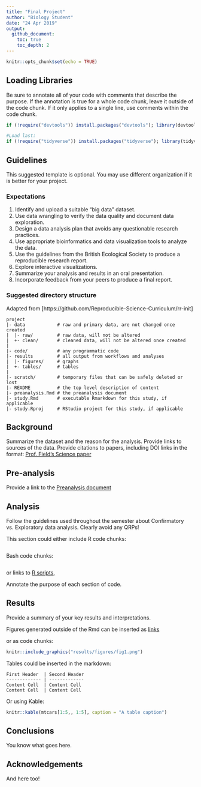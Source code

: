 ```yaml
---
title: "Final Project"
author: "Biology Student"
date: "24 Apr 2019"
output:
  github_document:
    toc: true
    toc_depth: 2
---
```


```r
knitr::opts_chunk$set(echo = TRUE)
```

## Loading Libraries

Be sure to annotate all of your code with comments that describe the purpose.
If the annotation is true for a whole code chunk, leave it outside of the code chunk. 
If it only applies to a single line, use comments within the code chunk.

```r
if (!require("devtools")) install.packages("devtools"); library(devtools) # Only needed if you will be loading packages from github

#Load last:
if (!require("tidyverse")) install.packages("tidyverse"); library(tidyverse) # Loads ggplot2, dplyr, tidyr and others
```

## Guidelines

This suggested template is optional. You may use different organization if it is better for your project.

### Expectations

1. Identify and upload a suitable "big data" dataset.
2. Use data wrangling to verify the data quality and document data exploration.
3. Design a data analysis plan that avoids any questionable research practices.
4. Use appropriate bioinformatics and data visualization tools to analyze the data.
5. Use the guidelines from the British Ecological Society to produce a reproducible research report.
6. Explore interactive visualizations.
7. Summarize your analysis and results in an oral presentation.
8. Incorporate feedback from your peers to produce a final report.

### Suggested directory structure

Adapted from [https://github.com/Reproducible-Science-Curriculum/rr-init]

```
project
|- data            # raw and primary data, are not changed once created 
|  |- raw/         # raw data, will not be altered
|  +- clean/       # cleaned data, will not be altered once created
|
|- code/           # any programmatic code
|- results         # all output from workflows and analyses
|  |- figures/     # graphs
|  +- tables/      # tables
|
|- scratch/        # temporary files that can be safely deleted or lost
|- README          # the top level description of content
|- preanalysis.Rmd # the preanalysis document
|- study.Rmd       # executable Rmarkdown for this study, if applicable
|- study.Rproj     # RStudio project for this study, if applicable
```

## Background

Summarize the dataset and the reason for the analysis. 
Provide links to sources of the data. 
Provide citations to papers, including DOI links in the format: [Prof. Field's Science paper](https://www.doi.org/10.1126/science.aar2038)

## Pre-analysis

Provide a link to the [Preanalysis document](./preanalysis.Rmd)

## Analysis

Follow the guidelines used throughout the semester about Confirmatory vs. Exploratory data analysis. 
Clearly avoid any QRPs!

This section could either include R code chunks:

```r

```

Bash code chunks:

```bash

```

or links to [R scripts](script.R),

Annotate the purpose of each section of code.

## Results

Provide a summary of your key results and interpretations. 

Figures generated outside of the Rmd can be inserted as [links](./results/figures/fig1.png) 

or as code chunks:
```r
knitr::include_graphics("results/figures/fig1.png")
```

Tables could be inserted in the markdown:

```
First Header  | Second Header
------------- | -------------
Content Cell  | Content Cell
Content Cell  | Content Cell
```

Or using Kable:
```r
knitr::kable(mtcars[1:5,, 1:5], caption = "A table caption")
```

## Conclusions

You know what goes here.

## Acknowledgements

And here too!
